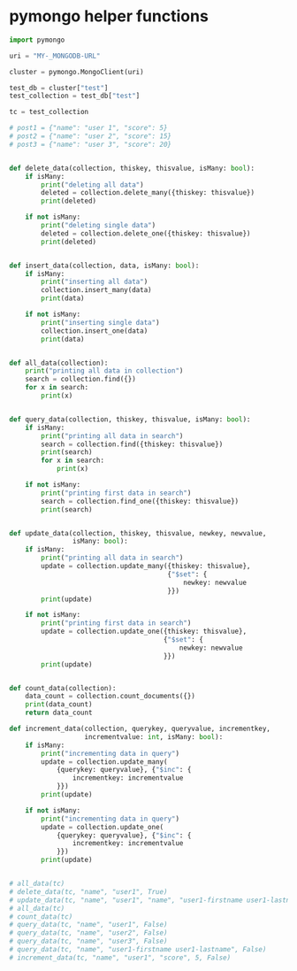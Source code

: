 # pymongo helper functions

```py
import pymongo

uri = "MY-_MONGODB-URL"

cluster = pymongo.MongoClient(uri)

test_db = cluster["test"]
test_collection = test_db["test"]

tc = test_collection

# post1 = {"name": "user 1", "score": 5}
# post2 = {"name": "user 2", "score": 15}
# post3 = {"name": "user 3", "score": 20}


def delete_data(collection, thiskey, thisvalue, isMany: bool):
    if isMany:
        print("deleting all data")
        deleted = collection.delete_many({thiskey: thisvalue})
        print(deleted)

    if not isMany:
        print("deleting single data")
        deleted = collection.delete_one({thiskey: thisvalue})
        print(deleted)


def insert_data(collection, data, isMany: bool):
    if isMany:
        print("inserting all data")
        collection.insert_many(data)
        print(data)

    if not isMany:
        print("inserting single data")
        collection.insert_one(data)
        print(data)


def all_data(collection):
    print("printing all data in collection")
    search = collection.find({})
    for x in search:
        print(x)


def query_data(collection, thiskey, thisvalue, isMany: bool):
    if isMany:
        print("printing all data in search")
        search = collection.find({thiskey: thisvalue})
        print(search)
        for x in search:
            print(x)

    if not isMany:
        print("printing first data in search")
        search = collection.find_one({thiskey: thisvalue})
        print(search)


def update_data(collection, thiskey, thisvalue, newkey, newvalue,
                isMany: bool):
    if isMany:
        print("printing all data in search")
        update = collection.update_many({thiskey: thisvalue},
                                        {"$set": {
                                            newkey: newvalue
                                        }})
        print(update)

    if not isMany:
        print("printing first data in search")
        update = collection.update_one({thiskey: thisvalue},
                                       {"$set": {
                                           newkey: newvalue
                                       }})
        print(update)


def count_data(collection):
    data_count = collection.count_documents({})
    print(data_count)
    return data_count

def increment_data(collection, querykey, queryvalue, incrementkey,
                   incrementvalue: int, isMany: bool):
    if isMany:
        print("incrementing data in query")
        update = collection.update_many(
            {querykey: queryvalue}, {"$inc": {
                incrementkey: incrementvalue
            }})
        print(update)

    if not isMany:
        print("incrementing data in query")
        update = collection.update_one(
            {querykey: queryvalue}, {"$inc": {
                incrementkey: incrementvalue
            }})
        print(update)


# all_data(tc)
# delete_data(tc, "name", "user1", True)
# update_data(tc, "name", "user1", "name", "user1-firstname user1-lastname", True)
# all_data(tc)
# count_data(tc)
# query_data(tc, "name", "user1", False)
# query_data(tc, "name", "user2", False)
# query_data(tc, "name", "user3", False)
# query_data(tc, "name", "user1-firstname user1-lastname", False)
# increment_data(tc, "name", "user1", "score", 5, False)
```
